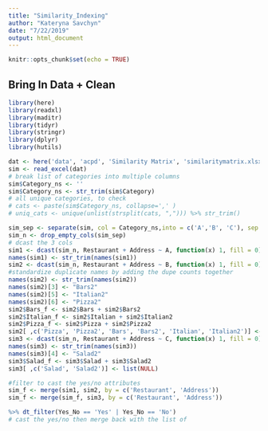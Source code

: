```yaml
---
title: "Similarity_Indexing"
author: "Kateryna Savchyn"
date: "7/22/2019"
output: html_document
---
```


```r
knitr::opts_chunk$set(echo = TRUE)
```

## Bring In Data + Clean

```r
library(here)
library(readxl)
library(maditr)
library(tidyr)
library(stringr)
library(dplyr)
library(hutils)
```

```r
dat <- here('data', 'acpd', 'Similarity Matrix', 'similaritymatrix.xlsx')
sim <- read_excel(dat) 
# break list of categories into multiple columns
sim$Category_ns <- ''
sim$Category_ns <- str_trim(sim$Category) 
# all unique categories, to check
# cats <- paste(sim$Category_ns, collapse=',' )
# uniq_cats <- unique(unlist(strsplit(cats, ","))) %>% str_trim()

sim_sep <- separate(sim, col = Category_ns,into = c('A','B', 'C'), sep = ',', remove = FALSE) %>% data.table()
sim_n <- drop_empty_cols(sim_sep)
# dcast the 3 cols 
sim1 <- dcast(sim_n, Restaurant + Address ~ A, function(x) 1, fill = 0)
names(sim1) <- str_trim(names(sim1))
sim2 <- dcast(sim_n, Restaurant + Address ~ B, function(x) 1, fill = 0)
#standardize duplicate names by adding the dupe counts together
names(sim2) <- str_trim(names(sim2))
names(sim2)[3] <- "Bars2"
names(sim2)[5] <- "Italian2"
names(sim2)[6] <- "Pizza2"
sim2$Bars_f <- sim2$Bars + sim2$Bars2
sim2$Italian_f <- sim2$Italian + sim2$Italian2
sim2$Pizza_f <- sim2$Pizza + sim2$Pizza2
sim2[ ,c('Pizza', 'Pizza2', 'Bars', 'Bars2', 'Italian', 'Italian2')] <- list(NULL)
sim3 <- dcast(sim_n, Restaurant + Address ~ C, function(x) 1, fill = 0)
names(sim3) <- str_trim(names(sim3))
names(sim3)[4] <- "Salad2"
sim3$Salad_f <- sim3$Salad + sim3$Salad2
sim3[ ,c('Salad', 'Salad2')] <- list(NULL)

#filter to cast the yes/no attributes
sim_f <- merge(sim1, sim2, by = c('Restaurant', 'Address'))
sim_f <- merge(sim_f, sim3, by = c('Restaurant', 'Address'))

%>% dt_filter(Yes_No == 'Yes' | Yes_No == 'No')
# cast the yes/no then merge back with the list of 


```

